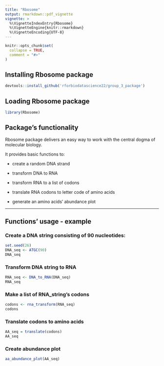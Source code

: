 ```yaml
---
title: "Rbosome"
output: rmarkdown::pdf_vignette
vignette: >
  %\VignetteIndexEntry{Rbosome}
  %\VignetteEngine{knitr::rmarkdown}
  %\VignetteEncoding{UTF-8}
---
```


```r
knitr::opts_chunk$set(
  collapse = TRUE,
  comment = "#>"
)
```

## Installing Rbosome package
```r
devtools::install_github('rforbiodatascience22/group_3_package')
```

## Loading Rbosome package
```r
library(Rbosome)
```

## Package's functionality

Rbosome package delivers an easy way to work with the central dogma of molecular biology.

It provides basic functions to:

* create a random DNA strand

* transform DNA to RNA

* transform RNA to a list of codons

* translate RNA codons to letter code of amino acids

* generate an amino acids' abundance plot

-------------
## Functions' usage - example

### Create a DNA string consisting of 90 nucleotides:
```r
set.seed(26)
DNA_seq <- ATGC(90)
DNA_seq
```

### Transform DNA string to RNA
```r
RNA_seq <- DNA_to_RNA(DNA_seq)
RNA_seq
```

### Make a list of RNA_string's codons
```r
codons <- rna_transform(RNA_seq)
codons
```

### Translate codons to amino acids
```r
AA_seq = translate(codons)
AA_seq
```

### Create abundance plot
```r
aa_abundance_plot(AA_seq)
```



